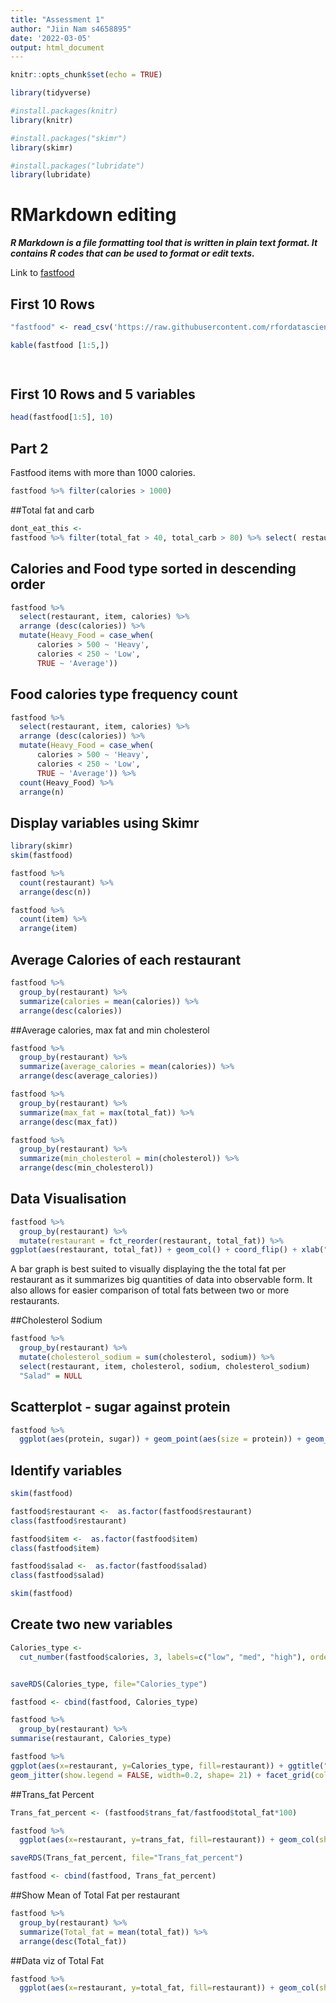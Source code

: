---
title: "Assessment 1"
author: "Jiin Nam s4658895"
date: '2022-03-05'
output: html_document
---

```{r setup, include=FALSE}
knitr::opts_chunk$set(echo = TRUE)

library(tidyverse)

#install.packages(knitr)
library(knitr)

#install.packages("skimr")
library(skimr)

#install.packages("lubridate")
library(lubridate)

```

# RMarkdown editing

***R Markdown is a file formatting tool that is written in plain text format. It contains R codes that can be used to format or edit texts.***

Link to [fastfood](https://raw.githubusercontent.com/rfordatascience/tidytuesday/master/data/2018/2018-09-04/fastfood_calories.csv)

## First 10 Rows

```{r}
"fastfood" <- read_csv('https://raw.githubusercontent.com/rfordatascience/tidytuesday/master/data/2018/2018-09-04/fastfood_calories.csv')

kable(fastfood [1:5,])

  
```

## First 10 Rows and 5 variables

```{r}

head(fastfood[1:5], 10)
```

## Part 2

Fastfood items with more than 1000 calories.

```{r}
fastfood %>% filter(calories > 1000)
```

##Total fat and carb

```{r}
dont_eat_this <-
fastfood %>% filter(total_fat > 40, total_carb > 80) %>% select( restaurant, item, total_fat, total_carb) %>% arrange(desc(total_carb))

```

## Calories and Food type sorted in descending order

```{r}

fastfood %>%
  select(restaurant, item, calories) %>%
  arrange (desc(calories)) %>%
  mutate(Heavy_Food = case_when(
      calories > 500 ~ 'Heavy',
      calories < 250 ~ 'Low',
      TRUE ~ 'Average')) 

```

## Food calories type frequency count

```{r}
fastfood %>%
  select(restaurant, item, calories) %>%
  arrange (desc(calories)) %>%
  mutate(Heavy_Food = case_when(
      calories > 500 ~ 'Heavy',
      calories < 250 ~ 'Low',
      TRUE ~ 'Average')) %>%
  count(Heavy_Food) %>%
  arrange(n)

```

## Display variables using Skimr

```{r}
library(skimr)
skim(fastfood)
```

```{r}
fastfood %>% 
  count(restaurant) %>%
  arrange(desc(n))
```

```{r}
fastfood %>%
  count(item) %>%
  arrange(item)
```

## Average Calories of each restaurant

```{r}
fastfood %>%
  group_by(restaurant) %>%
  summarize(calories = mean(calories)) %>% 
  arrange(desc(calories))
```

##Average calories, max fat and min cholesterol

```{r}
fastfood %>% 
  group_by(restaurant) %>%
  summarize(average_calories = mean(calories)) %>% 
  arrange(desc(average_calories))
```

```{r}
fastfood %>% 
  group_by(restaurant) %>%
  summarize(max_fat = max(total_fat)) %>% 
  arrange(desc(max_fat))
```

```{r}
fastfood %>% 
  group_by(restaurant) %>%
  summarize(min_cholesterol = min(cholesterol)) %>% 
  arrange(desc(min_cholesterol))
```

## Data Visualisation

```{r}
fastfood %>%
  group_by(restaurant) %>%
  mutate(restaurant = fct_reorder(restaurant, total_fat)) %>%
ggplot(aes(restaurant, total_fat)) + geom_col() + coord_flip() + xlab("") + theme_bw()
```

A bar graph is best suited to visually displaying the the total fat per restaurant as it summarizes big quantities of data into observable form. It also allows for easier comparison of total fats between two or more restaurants.

##Cholesterol Sodium

```{r}
fastfood %>%
  group_by(restaurant) %>%
  mutate(cholesterol_sodium = sum(cholesterol, sodium)) %>%
  select(restaurant, item, cholesterol, sodium, cholesterol_sodium)
  "Salad" = NULL

```
## Scatterplot - sugar against protein
```{r}
fastfood %>%
  ggplot(aes(protein, sugar)) + geom_point(aes(size = protein)) + geom_abline(color = "blue") 
```
## Identify variables
```{r}
skim(fastfood)

```

```{r}
fastfood$restaurant <-  as.factor(fastfood$restaurant)
class(fastfood$restaurant)
```

```{r}
fastfood$item <-  as.factor(fastfood$item)
class(fastfood$item)
```

```{r}
fastfood$salad <-  as.factor(fastfood$salad)
class(fastfood$salad)
```
```{r}
skim(fastfood)
```

## Create two new variables
```{r}
Calories_type <- 
  cut_number(fastfood$calories, 3, labels=c("low", "med", "high"), ordered_result = TRUE)


saveRDS(Calories_type, file="Calories_type")
```

```{r}
fastfood <- cbind(fastfood, Calories_type)
```


```{r}
fastfood %>%
  group_by(restaurant) %>%
summarise(restaurant, Calories_type)
```


```{r}
fastfood %>%
ggplot(aes(x=restaurant, y=Calories_type, fill=restaurant)) + ggtitle("Calories Type by Restaurant") + theme_minimal() + theme(axis.ticks.x = element_blank(), axis.text.x = element_blank()) + 
geom_jitter(show.legend = FALSE, width=0.2, shape= 21) + facet_grid(cols=vars(restaurant)) 
```

##Trans_fat Percent
```{r}
Trans_fat_percent <- (fastfood$trans_fat/fastfood$total_fat*100)

fastfood %>%
  ggplot(aes(x=restaurant, y=trans_fat, fill=restaurant)) + geom_col(show.legend=FALSE, width=0.9) + ggtitle("Trans Fat by Restaurant") + facet_grid(cols=vars(restaurant)) + theme_minimal() +  theme(axis.ticks.x = element_blank(), axis.text.x = element_blank())

saveRDS(Trans_fat_percent, file="Trans_fat_percent")
```

```{r}
fastfood <- cbind(fastfood, Trans_fat_percent)
```
##Show Mean of Total Fat per restaurant
```{r}
fastfood %>% 
  group_by(restaurant) %>%
  summarize(Total_fat = mean(total_fat)) %>% 
  arrange(desc(Total_fat)) 
```

##Data viz of Total Fat
```{r}
fastfood %>%
  ggplot(aes(x=restaurant, y=total_fat, fill=restaurant)) + geom_col(show.legend=FALSE, width=0.9) + ggtitle("Total Fat per restaurant") + theme_minimal()

```




